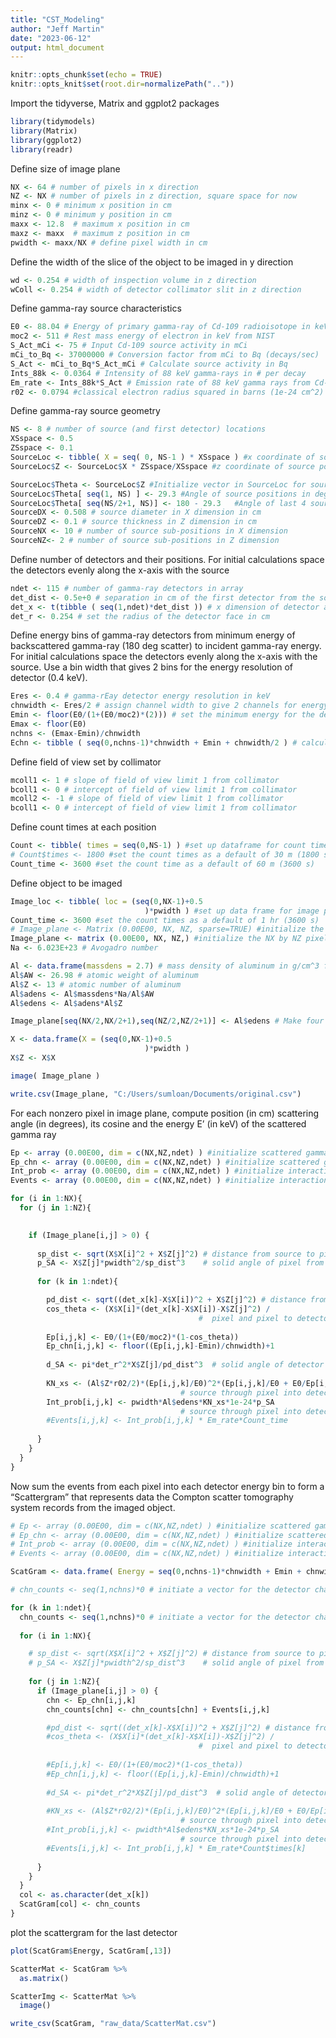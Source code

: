 ```yaml
---
title: "CST_Modeling"
author: "Jeff Martin"
date: "2023-06-12"
output: html_document
---
```


```r
knitr::opts_chunk$set(echo = TRUE)
knitr::opts_knit$set(root.dir=normalizePath(".."))
```

Import the tidyverse, Matrix and ggplot2 packages

```r
library(tidymodels)
library(Matrix)
library(ggplot2)
library(readr)
```

Define size of image plane

```r
NX <- 64 # number of pixels in x direction
NZ <- NX # number of pixels in z direction, square space for now
minx <- 0 # minimum x position in cm
minz <- 0 # minimum y position in cm
maxx <- 12.8  # maximum x position in cm
maxz <- maxx  # maximum z position in cm
pwidth <- maxx/NX # define pixel width in cm
```

Define the width of the slice of the object to be imaged in y direction

```r
wd <- 0.254 # width of inspection volume in z direction
wColl <- 0.254 # width of detector collimator slit in z direction
```

Define gamma-ray source characteristics

```r
E0 <- 88.04 # Energy of primary gamma-ray of Cd-109 radioisotope in keV
moc2 <- 511 # Rest mass energy of electron in keV from NIST                                                    reference--https://physics.nist.gov/cgi-bin/cuu/Value?mec2mev
S_Act_mCi <- 75 # Input Cd-109 source activity in mCi
mCi_to_Bq <- 37000000 # Conversion factor from mCi to Bq (decays/sec)
S_Act <- mCi_to_Bq*S_Act_mCi # Calculate source activity in Bq
Ints_88k <- 0.0364 # Intensity of 88 keV gamma-rays in # per decay
Em_rate <- Ints_88k*S_Act # Emission rate of 88 keV gamma rays from Cd-109 source
r02 <- 0.0794 #classical electron radius squared in barns (1e-24 cm^2) from NIST                                reference--https://physics.nist.gov/cgi-bin/cuu/Value?re
```

Define gamma-ray source geometry

```r
NS <- 8 # number of source (and first detector) locations
XSspace <- 0.5
ZSspace <- 0.1
SourceLoc <- tibble( X = seq( 0, NS-1 ) * XSspace ) #x coordinate of source positions
SourceLoc$Z <- SourceLoc$X * ZSspace/XSspace #z coordinate of source positions

SourceLoc$Theta <- SourceLoc$Z #Initialize vector in SourceLoc for source angles
SourceLoc$Theta[ seq(1, NS) ] <- 29.3 #Angle of source positions in degrees
SourceLoc$Theta[ seq(NS/2+1, NS)] <- 180 - 29.3   #Angle of last 4 source positions in degrees
SourceDX <- 0.508 # source diameter in X dimension in cm
SourceDZ <- 0.1 # source thickness in Z dimension in cm
SourceNX <- 10 # number of source sub-positions in X dimension
SourceNZ<- 2 # number of source sub-positions in Z dimension
```

Define number of detectors and their positions.  For initial calculations space the detectors evenly along the x-axis with the source

```r
ndet <- 115 # number of gamma-ray detectors in array
det_dist <- 0.5e+0 # separation in cm of the first detector from the source and between the remaining detectors in the array
det_x <- t(tibble ( seq(1,ndet)*det_dist )) # x dimension of detector array locations
det_r <- 0.254 # set the radius of the detector face in cm
```

Define energy bins of gamma-ray detectors from minimum energy of backscattered gamma-ray (180 deg scatter) to incident gamma-ray energy.  For initial calculations space the detectors evenly along the x-axis with the source.  Use a bin width that gives 2 bins for the energy resolution of detector (0.4 keV).

```r
Eres <- 0.4 # gamma-rEay detector energy resolution in keV
chnwidth <- Eres/2 # assign channel width to give 2 channels for energy resolution of detectors
Emin <- floor(E0/(1+(E0/moc2)*(2))) # set the minimum energy for the detector below E0 back scattered energy
Emax <- floor(E0)
nchns <- (Emax-Emin)/chnwidth
Echn <- tibble ( seq(0,nchns-1)*chnwidth + Emin + chnwidth/2 ) # calculate energy of detector channels
```

Define field of view set by collimator

```r
mcoll1 <- 1 # slope of field of view limit 1 from collimator
bcoll1 <- 0 # intercept of field of view limit 1 from collimator
mcoll2 <- -1 # slope of field of view limit 1 from collimator
bcoll1 <- 0 # intercept of field of view limit 1 from collimator
```

Define count times at each position

```r
Count <- tibble( times = seq(0,NS-1) ) #set up dataframe for count times
# Count$times <- 1800 #set the count times as a default of 30 m (1800 s)
Count_time <- 3600 #set the count time as a default of 60 m (3600 s)
```


Define object to be imaged

```r
Image_loc <- tibble( loc = (seq(0,NX-1)+0.5
                              )*pwidth ) #set up data frame for image plane locations
Count_time <- 3600 #set the count times as a default of 1 hr (3600 s)
# Image_plane <- Matrix (0.00E00, NX, NZ, sparse=TRUE) #initialize the NX by NZ pixel image plane with zeroes
Image_plane <- matrix (0.00E00, NX, NZ,) #initialize the NX by NZ pixel image plane with zeroes
Na <- 6.023E+23 # Avogadro number

Al <- data.frame(massdens = 2.7) # mass density of aluminum in g/cm^3 for object
Al$AW <- 26.98 # atomic weight of aluminum
Al$Z <- 13 # atomic number of aluminum
Al$adens <- Al$massdens*Na/Al$AW
Al$edens <- Al$adens*Al$Z

Image_plane[seq(NX/2,NX/2+1),seq(NZ/2,NZ/2+1)] <- Al$edens # Make four pixels at the middle of the plane for the image

X <- data.frame(X = (seq(0,NX-1)+0.5
                              )*pwidth )
X$Z <- X$X

image( Image_plane )

write.csv(Image_plane, "C:/Users/sumloan/Documents/original.csv")
```

For each nonzero pixel in image plane, compute position (in cm) scattering angle (in degrees), its cosine and the energy E' (in keV) of the scattered gamma ray

```r
Ep <- array (0.00E00, dim = c(NX,NZ,ndet) ) #initialize scattered gamma-ray energy in a 3D array of image plane for each detector
Ep_chn <- array (0.00E00, dim = c(NX,NZ,ndet) ) #initialize scattered gamma-ray energy bin in a 3D array of image plane for each detector
Int_prob <- array (0.00E00, dim = c(NX,NZ,ndet) ) #initialize interaction probability in a 3D array of image plane for each detector in (b/Sr)
Events <- array (0.00E00, dim = c(NX,NZ,ndet) ) #initialize interaction probability in a 3D array of image plane for each detector in (b/Sr)

for (i in 1:NX){
  for (j in 1:NZ){

    
    if (Image_plane[i,j] > 0) {
      
      sp_dist <- sqrt(X$X[i]^2 + X$Z[j]^2) # distance from source to pixel in cm
      p_SA <- X$Z[j]*pwidth^2/sp_dist^3    # solid angle of pixel from source in Sr
      
      for (k in 1:ndet){

        pd_dist <- sqrt((det_x[k]-X$X[i])^2 + X$Z[j]^2) # distance from pixel to detector in cm
        cos_theta <- (X$X[i]*(det_x[k]-X$X[i])-X$Z[j]^2) /                                                               (sp_dist*pd_dist) # cosines of angles between vector from source to
                                          #  pixel and pixel to detector for scatter angle
      
        Ep[i,j,k] <- E0/(1+(E0/moc2)*(1-cos_theta))
        Ep_chn[i,j,k] <- floor((Ep[i,j,k]-Emin)/chnwidth)+1
      
        d_SA <- pi*det_r^2*X$Z[j]/pd_dist^3  # solid angle of detector relative to pixel
        
        KN_xs <- (Al$Z*r02/2)*(Ep[i,j,k]/E0)^2*(Ep[i,j,k]/E0 + E0/Ep[i,j,k]                                         - (1-cos_theta^2)) # Klein-Nishina scattering cross section from
                                      # source through pixel into detector
        Int_prob[i,j,k] <- pwidth*Al$edens*KN_xs*1e-24*p_SA                                                                  *d_SA*sp_dist/(4*pi*X$Z[j]) # Scattering probability from
                                      # source through pixel into detector
        #Events[i,j,k] <- Int_prob[i,j,k] * Em_rate*Count_time
      
      }
    }
  }
}
```

Now sum the events from each pixel into each detector energy bin to form a "Scattergram" that represents data the Compton scatter tomography system records from the imaged object.

```r
# Ep <- array (0.00E00, dim = c(NX,NZ,ndet) ) #initialize scattered gamma-ray energy in a 3D array of image plane for each detector
# Ep_chn <- array (0.00E00, dim = c(NX,NZ,ndet) ) #initialize scattered gamma-ray energy bin in a 3D array of image plane for each detector
# Int_prob <- array (0.00E00, dim = c(NX,NZ,ndet) ) #initialize interaction probability in a 3D array of image plane for each detector in (b/Sr)
# Events <- array (0.00E00, dim = c(NX,NZ,ndet) ) #initialize interaction probability in a 3D array of image plane for each detector in (b/Sr)

ScatGram <- data.frame( Energy = seq(0,nchns-1)*chnwidth + Emin + chnwidth/2)

# chn_counts <- seq(1,nchns)*0 # initiate a vector for the detector channel counts to zero

for (k in 1:ndet){
  chn_counts <- seq(1,nchns)*0 # initiate a vector for the detector channel counts to zero
  
  for (i in 1:NX){

    # sp_dist <- sqrt(X$X[i]^2 + X$Z[j]^2) # distance from source to pixel in cm
    # p_SA <- X$Z[j]*pwidth^2/sp_dist^3    # solid angle of pixel from source in Sr
      
    for (j in 1:NZ){
      if (Image_plane[i,j] > 0) {
        chn <- Ep_chn[i,j,k]
        chn_counts[chn] <- chn_counts[chn] + Events[i,j,k]

        #pd_dist <- sqrt((det_x[k]-X$X[i])^2 + X$Z[j]^2) # distance from pixel to detector in cm
        #cos_theta <- (X$X[i]*(det_x[k]-X$X[i])-X$Z[j]^2) /                                                               (sp_dist*pd_dist) # cosines of angles between vector from source to
                                          #  pixel and pixel to detector for scatter angle
      
        #Ep[i,j,k] <- E0/(1+(E0/moc2)*(1-cos_theta))
        #Ep_chn[i,j,k] <- floor((Ep[i,j,k]-Emin)/chnwidth)+1
      
        #d_SA <- pi*det_r^2*X$Z[j]/pd_dist^3  # solid angle of detector relative to pixel
        
        #KN_xs <- (Al$Z*r02/2)*(Ep[i,j,k]/E0)^2*(Ep[i,j,k]/E0 + E0/Ep[i,j,k]                                         - (1-cos_theta^2)) # Klein-Nishina scattering cross section from
                                      # source through pixel into detector
        #Int_prob[i,j,k] <- pwidth*Al$edens*KN_xs*1e-24*p_SA                                                                  *d_SA*sp_dist/(4*pi*X$Z[j]) # Scattering probability from
                                      # source through pixel into detector
        #Events[i,j,k] <- Int_prob[i,j,k] * Em_rate*Count$times[k]
      
      }
    }
  }
  col <- as.character(det_x[k])
  ScatGram[col] <- chn_counts
}

```

plot the scattergram for the last detector

```r
plot(ScatGram$Energy, ScatGram[,13])

```

```r
ScatterMat <- ScatGram %>%
  as.matrix()

ScatterImg <- ScatterMat %>%
  image()

write_csv(ScatGram, "raw_data/ScatterMat.csv")
```

